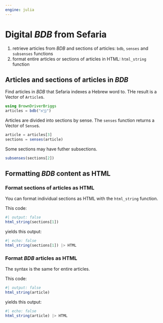 ```yaml
---
engine: julia
---
```


# Digital *BDB* from Sefaria

:::{.callout-note title="Summary"}
1. retrieve articles from *BDB* and sections of articles: `bdb`, `senses` and `subsenses` functions
1. format entire articles or sections of articles in HTML: `html_string` function
:::

## Articles and sections of articles in *BDB*

Find articles in *BDB* that Sefaria indexes a Hebrew word to.  THe result is a Vector of `Article`s.

```julia
using BrownDriverBriggs 
articles = bdb("בָּרָ֣א")
```

Articles are divided into sections by sense. The `senses` function returns a Vector of `Sense`s.

```julia
article = articles[3]
sections = senses(article)
```


Some sections may have futher subsections.

```julia
subsenses(sections[2])
```


## Formatting *BDB* content as HTML

### Format sections of articles as HTML

You can format individual sections as HTML with the `html_string` function.  


:::{.callout-note title="Input"}
This code:
:::

```julia
#| output: false
html_string(sections[1])
```

:::{.callout-note title="Output"}
yields this output:
:::

```julia
#| echo: false
html_string(sections[1]) |> HTML
```

### Format *BDB* articles as HTML

The syntax is the same for entire articles. 


:::{.callout-note title="Input"}
This code:
:::

```julia
#| output: false
html_string(article)
```


:::{.callout-note title="Output"}
yields this output:
:::


```julia
#| echo: false
html_string(article) |> HTML
```